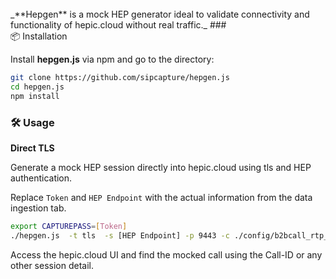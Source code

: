 <br/>
_**Hepgen** is a mock HEP generator ideal to validate connectivity and functionality of hepic.cloud without real traffic._
### <div id="Installation">📦️ Installation</div>

Install **hepgen.js** via npm and go to the directory:

```bash
git clone https://github.com/sipcapture/hepgen.js
cd hepgen.js
npm install
```

### <div id="Usage">🛠️ Usage</div>
**Direct TLS**

Generate a mock HEP session directly into hepic.cloud using tls and HEP authentication.

Replace `Token` and `HEP Endpoint` with the actual information from the data ingestion tab.

```bash
export CAPTUREPASS=[Token] 
./hepgen.js  -t tls  -s [HEP Endpoint] -p 9443 -c ./config/b2bcall_rtp_multi.js
```

Access the hepic.cloud UI and find the mocked call using the Call-ID or any other session detail.

